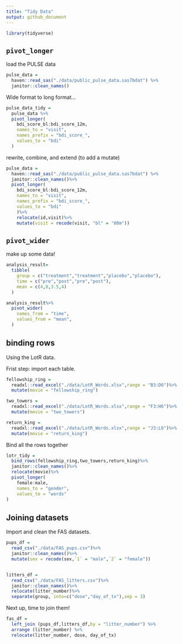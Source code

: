 ```yaml
---
title: "Tidy Data"
output: github_document
---
```


```r
library(tidyverse)
```

## `pivot_longer`

load the PULSE data

```r
pulse_data = 
  haven::read_sas("./data/public_pulse_data.sas7bdat") %>%
  janitor::clean_names()
```

Wide format to long format...

```r
pulse_data_tidy = 
  pulse_data %>%
  pivot_longer(
    bdi_score_bl:bdi_score_12m,
    names_to = "visit",
    names_prefix = "bdi_score_",
    values_to = "bdi"
  )
```

rewrite, combine, and extend (to add a mutate)

```r
pulse_data = 
  haven::read_sas("./data/public_pulse_data.sas7bdat") %>%
  janitor::clean_names()%>%
  pivot_longer(
    bdi_score_bl:bdi_score_12m,
    names_to = "visit",
    names_prefix = "bdi_score_",
    values_to = "bdi"
    )%>%
    relocate(id,visit)%>%
    mutate(visit = recode(visit, "bl" = "00m"))
```


## `pivot_wider`

make up some data!

```r
analysis_result=
  tibble(
    group = c("treatment","treatment","placebo","placebo"),
    time = c("pre","post","pre","post"),
    mean = c(4,8,3.5,4)
  )

analysis_result%>%
  pivot_wider(
    names_from = "time",
    values_from = "mean",
  )
```

## binding rows

Using the LotR data.

Frist step: import each table.

```r
fellowship_ring =
  readxl::read_excel("./data/LotR_Words.xlsx",range = "B3:D6")%>%
  mutate(movie = "fellowship_ring")

two_towers =
  readxl::read_excel("./data/LotR_Words.xlsx",range = "F3:H6")%>%
  mutate(movie = "two_towers")

return_king =
  readxl::read_excel("./data/LotR_Words.xlsx",range = "J3:L6")%>%
  mutate(movie = "return_king")
```

Bind all the rows together

```r
lotr_tidy = 
  bind_rows(fellowship_ring,two_towers,return_king)%>%
  janitor::clean_names()%>%
  relocate(movie)%>%
  pivot_longer(
    female:male,
    names_to = "gender",
    values_to = "words"
)
```

## Joining datasets

Import and clean the FAS datasets.

```r
pups_df = 
  read_csv("./data/FAS_pups.csv")%>%
  janitor::clean_names()%>%
  mutate(sex = recode(sex,`1` = "male",`2` = "female"))


litters_df = 
  read_csv("./data/FAS_litters.csv")%>%
  janitor::clean_names()%>%
  relocate(litter_number)%>%
  separate(group, into=c("dose","day_of_tx"),sep = 3)

```

Next up, time to join them!

```r
fas_df = 
  left_join (pups_df,litters_df,by = "litter_number") %>%
  arrange (litter_number) %>%
  relocate(litter_number, dose, day_of_tx)
```

